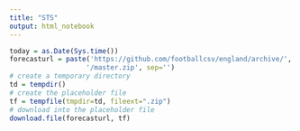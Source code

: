 ```yaml
---
title: "STS"
output: html_notebook
---
```

```r
today = as.Date(Sys.time())
forecasturl = paste('https://github.com/footballcsv/england/archive/', 
                   '/master.zip', sep='')
# create a temporary directory
td = tempdir()
# create the placeholder file
tf = tempfile(tmpdir=td, fileext=".zip")
# download into the placeholder file
download.file(forecasturl, tf)
```

